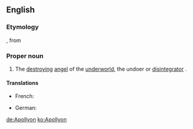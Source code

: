 ==English==

===Etymology===
{{etyl|grc|en}} {{term|Ἀπολλύων||Apollyon, the destroyer|lang=grc}}, from {{term|ἀπόλλυμι||destroy}}

===Proper noun===
{{wikipedia}}
{{en-proper noun}}

# The [[destroying]] [[angel]] of the [[underworld]], the undoer or [[disintegrator]] . 

====Translations====
{{trans-top|The destroying angel of the underworld, the undoer or disintegrator}}
* French: {{t-|fr|Apollyon|m}}
{{trans-mid}}
* German: {{t+|de|Apollyon|m}}
{{trans-bottom}}

[[de:Apollyon]]
[[ko:Apollyon]]